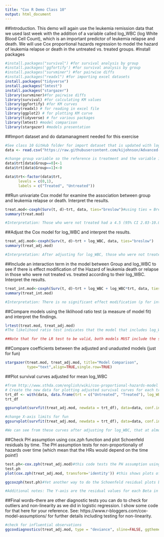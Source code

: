 ```yaml
---
title: "Cox R Demo Class 10"
output: html_document
---
```


##Introduction. This demo will again use the leukemia remission data that we used last week with the addition of a variable called log_WBC (log White Blood Cell Count), which is an important predictor of leukemia relapse and death. We will use Cox proportional hazards regression to model the hazard of leukemia relapse or death in the untreated vs. treated groups.
#Install packages
```r
#install.packages("survival") #for survival analysis by group
#install.packages('ggfortify') #for survival analysis by group
#install.packages("survminer") #for pairwise diffs
#install.packages("readxl") #for importing excel datasets
install.packages("tidyverse")
install.packages("lmtest")
install.packages("stargazer")
library(survminer)#for pairwise diffs
library(survival) #for calculating KM values
library(ggfortify) #for KM curves
library(readxl) # for reading in excel file
library(ggplot2) # for plotting KM curve
library(tidyverse) # for various packages
library(lmtest) #model comparison
library(stargazer) #models presentation
```
##Import dataset and do datamanagment needed for this exercise
```r
#See class 10 GitHub folder for import dataset that is updated with log_WBC variable
data <- read.csv("https://raw.githubusercontent.com/kijohnson/Advanced-Data-Analysis/master/Class%2010%20Cox%20PH%20regression/Surv_data_class9b.csv") #load data for this exercise

#change group variable so the reference is treatment and the variable is more appropriately named.
data$trt[data$Group==0]<-1
data$trt[data$Group==1]<-0

data$trt<-factor(data$trt,
      levels = c(0,1),
      labels = c("Treated", "Untreated"))
```

##Run univariate Cox model for examine the association between group and leukemia relapse or death. Interpret the results.
```r
treat.mod<-coxph(Surv(t, d)~trt, data, ties="breslow")#using ties = Breslow, default is Efron, which is fine but this is how it would be changed.
summary(treat.mod)

#Interpretation: Those who were not treated had a 4.5 (95% CI 2.03-10.09) times higher hazard of leukemia relapse or death than those who were treated.
```
##Adjust the Cox model for log_WBC and interpret the results.
```r
treat_adj.mod<-coxph(Surv(t, d)~trt + log_WBC, data, ties="breslow")
summary(treat_adj.mod)

#Interpretation: After adjusting for log_WBC, those who were not treated had a 3.6 (95% CI 1.6-8.3) times higher hazard of leukemia relapse or death than those who were treated.
```
##Include an interaction term in the model between Group and log_WBC to see if there is effect modification of the Hazard of leukemia death or relapse in those who were not treated vs. treated according to their log_WBC. Interpret the results.
```r
treat_int.mod<-coxph(Surv(t, d)~trt + log_WBC + log_WBC*trt, data, ties="breslow")
summary(treat_int.mod)

#Interpretation: There is no significant effect modification (p for interaction=0.510) of the HR for the association between treatment and leukemia death or remission by log_WBC.
```
##Compare models using the liklihood ratio test (a measure of model fit) and interpret the findings.
```r
lrtest(treat.mod, treat_adj.mod)
#The likelihood ratio test indicates that the model that includes log_WBC significantly improves fit compared to the model with just treatment (p=1.094 x 10-7). 

##Note that for the LR test to be valid, both models MUST include the same number of observations!!
```
##Compare coefficients between the adjusted and unadusted models (just for fun)
```r
stargazer(treat.mod, treat_adj.mod, title="Model Comparison",
          type="text",align=TRUE,single.row=TRUE)
```
##Plot survival curves adjusted for mean log_WBC
```r
#from http://www.sthda.com/english/wiki/cox-proportional-hazards-model 
# Create the new data for plotting adjusted survival curves for each treatment group using log_WBC set at the mean
trt_df <- with(data, data.frame(trt = c("Untreated", "Treated"), log_WBC=rep(mean(log_WBC, na.rm = TRUE),2)))
trt_df

ggsurvplot(survfit(treat_adj.mod, newdata = trt_df), data=data, conf.int = FALSE, legend.labs=c("Untreated", "Treated"),  ggtheme = theme_minimal()) 

#change X-axis limits for fun
ggsurvplot(survfit(treat_adj.mod, newdata = trt_df), data=data, conf.int = FALSE, legend.labs=c("Untreated", "Treated"), xlim = c(0, 22), ggtheme = theme_minimal()) 

#We can see from these curves after adjusting for log_WBC, that at almost all time points there is a higher survival probability in the treated group than in the untreated group.
```
##Check PH assumption using cox.zph function and plot Schoenfeld residuals by time. The PH assumption tests for non-proportionaliy of hazards over time (which mean that the HRs would depend on the time point!)
```r
test.ph<-cox.zph(treat_adj.mod)#this code tests the PH assumption using the Schoenfeld test. For more information on this test: https://www.r-bloggers.com/cox-model-assumptions/
test.ph
plot(cox.zph(treat_adj.mod, transform='identity')) #this shows plots of Schoenfeld residuals by time. There should be no pattern with time if the ph assumption is met. Ref for this code is here: http://sas-and-r.blogspot.com/2010/06/example-742-testing-proportionality.html

ggcoxzph(test.ph)#Yet another way to do the Schoenfeld residual plots by time, showing the p-values from the Schoenfeld Test for each covariate

#Additional notes: The Y-axis are the residual values for each Beta in the model. Schoenfeld residuals are defined as an individuals observed value for a covariate minus a "weighted average" of the values of the covariate for other individuals who are still at risk at time t (pg. 151 Kleinbaum and Klein Survival analysis). When you look at the graphs, you are looking for whether there is a pattern for the Beta residuals across time. For this example problem there is not, which agrees with the statistical test for the ph assumption. Sometimes the ph assumption will be violated with a p-value <0.05 by the statistical test (cox.zph) and this could be do to a very large sample size or because hazard ratios vary markedly by time--the plots can help you determine whether you can ignore the significant p-value or not. It is suggested by many (including me) that you evaluate the ph assumption both graphically and statistically.
```
##Final words--there are other diagnostic tests you can do to check for outliers and non-linearity as we did in logistic regression. I show some code for that here for your reference. See: https://www.r-bloggers.com/cox-model-assumptions/ for further details including testing for non-linearity.
```r
#check for influential observations
ggcoxdiagnostics(treat_adj.mod, type = "deviance", sline=FALSE, ggtheme = theme_bw())#the pattern should look symmetric around zero, which it mostly does given this is a small dataset
```



